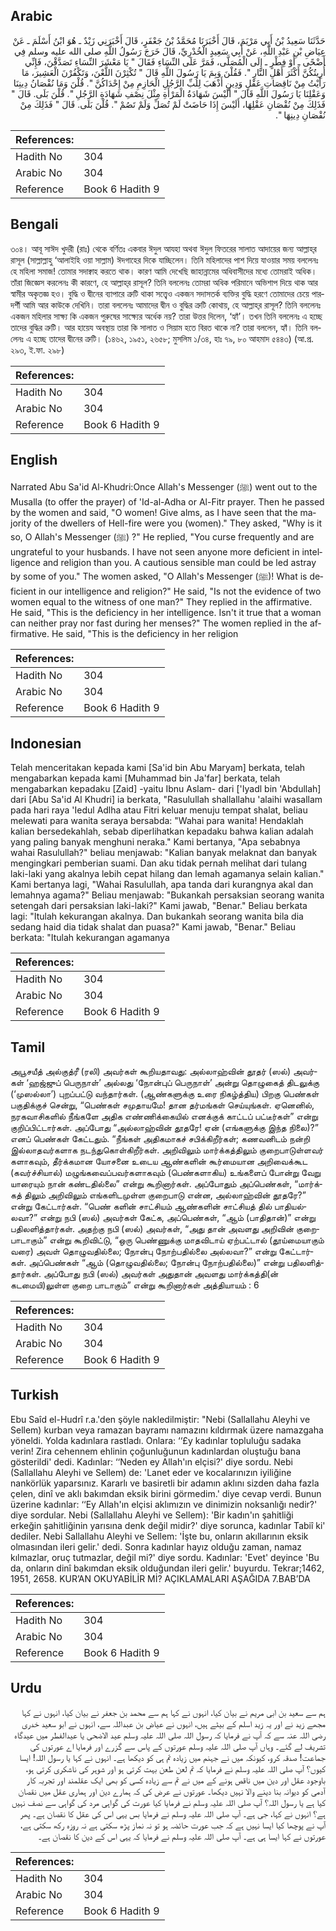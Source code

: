 ## Arabic


<div dir="rtl" lang="ar" style={{fontSize:'larger',backgroundColor:'#f8f9fa',padding:20}}>
حَدَّثَنَا سَعِيدُ بْنُ أَبِي مَرْيَمَ، قَالَ أَخْبَرَنَا مُحَمَّدُ بْنُ جَعْفَرٍ، قَالَ أَخْبَرَنِي زَيْدٌ ـ هُوَ ابْنُ أَسْلَمَ ـ عَنْ عِيَاضِ بْنِ عَبْدِ اللَّهِ، عَنْ أَبِي سَعِيدٍ الْخُدْرِيِّ، قَالَ خَرَجَ رَسُولُ اللَّهِ صلى الله عليه وسلم فِي أَضْحًى ـ أَوْ فِطْرٍ ـ إِلَى الْمُصَلَّى، فَمَرَّ عَلَى النِّسَاءِ فَقَالَ ‏"‏ يَا مَعْشَرَ النِّسَاءِ تَصَدَّقْنَ، فَإِنِّي أُرِيتُكُنَّ أَكْثَرَ أَهْلِ النَّارِ ‏"‏‏.‏ فَقُلْنَ وَبِمَ يَا رَسُولَ اللَّهِ قَالَ ‏"‏ تُكْثِرْنَ اللَّعْنَ، وَتَكْفُرْنَ الْعَشِيرَ، مَا رَأَيْتُ مِنْ نَاقِصَاتِ عَقْلٍ وَدِينٍ أَذْهَبَ لِلُبِّ الرَّجُلِ الْحَازِمِ مِنْ إِحْدَاكُنَّ ‏"‏‏.‏ قُلْنَ وَمَا نُقْصَانُ دِينِنَا وَعَقْلِنَا يَا رَسُولَ اللَّهِ قَالَ ‏"‏ أَلَيْسَ شَهَادَةُ الْمَرْأَةِ مِثْلَ نِصْفِ شَهَادَةِ الرَّجُلِ ‏"‏‏.‏ قُلْنَ بَلَى‏.‏ قَالَ ‏"‏ فَذَلِكَ مِنْ نُقْصَانِ عَقْلِهَا، أَلَيْسَ إِذَا حَاضَتْ لَمْ تُصَلِّ وَلَمْ تَصُمْ ‏"‏‏.‏ قُلْنَ بَلَى‏.‏ قَالَ ‏"‏ فَذَلِكَ مِنْ نُقْصَانِ دِينِهَا ‏"‏‏.‏
</div>
<div style={{backgroundColor:'#f8f9fa',padding:20, marginBottom: 10}}><table> <thead> <tr> <th>References:</th> <th></th> </tr> </thead> <tbody><tr><td>Hadith No</td><td>304</td></tr><tr><td>Arabic No</td><td>304</td></tr><tr><td>Reference</td><td>Book 6 Hadith 9</td></tr></tbody></table></div>

## Bengali


<div dir="ltr" lang="bn" style={{fontSize:'larger',backgroundColor:'#f8f9fa',padding:20}}>
৩০৪। আবূ সাঈদ খুদরী (রাঃ) থেকে বর্ণিতঃ একবার ঈদুল আযহা অথবা ঈদুল ফিতরের সালাত আদায়ের জন্য আল্লাহ্‌র রাসূল (সাল্লাল্লাহু ‘আলাইহি ওয়া সাল্লাম) ঈদগাহের দিকে যাচ্ছিলেন। তিনি মহিলাদের পাশ দিয়ে যাওয়ার সময় বললেনঃ হে মহিলা সমাজ! তোমার সদাক্বাহ করতে থাক। কারণ আমি দেখেছি জাহান্নামের অধিবাসীদের মধ্যে তোমরাই অধিক। তাঁরা জিজ্ঞেস করলেনঃ কী কারণে, হে আল্লাহ্‌র রাসূল? তিনি বললেনঃ তোমরা অধিক পরিমানে অভিশাপ দিয়ে থাক আর স্বামীর অকৃতজ্ঞ হও। বুদ্ধি ও দ্বীনের ব্যাপারে ত্রুটি থাকা সত্ত্বেও একজন সদাসতর্ক ব্যক্তির বুদ্ধি হরণে তোমাদের চেয়ে পারদর্শী আমি আর কাউকে দেখিনি। তারা বললেনঃ আমাদের দ্বীন ও বুদ্ধির ত্রুটি কোথায়, হে আল্লাহ্‌র রাসূল? তিনি বললেনঃ একজন মহিলার সাক্ষ্য কি একজন পুরুষের সাক্ষ্যের অর্ধেক নয়? তারা উত্তর দিলেন, ‘হ্যাঁ’। তখন তিনি বললেনঃ এ হচ্ছে তাদের বুদ্ধির ত্রুটি। আর হায়েয অবস্থায় তারা কি সালাত ও সিয়াম হতে বিরত থাকে না? তারা বললেন, হ্যাঁ। তিনি বললেনঃ এ হচ্ছে তাদের দ্বীনের ত্রুটি। (১৪৬২, ১৯৫১, ২৬৫৮; মুসলিম ১/৩৪, হাঃ ৭৯, ৮০ আহমাদ ৫৪৪৩) (আ.প্র. ২৯৩, ই.ফা. ২৯৮)
</div>
<div style={{backgroundColor:'#f8f9fa',padding:20, marginBottom: 10}}><table> <thead> <tr> <th>References:</th> <th></th> </tr> </thead> <tbody><tr><td>Hadith No</td><td>304</td></tr><tr><td>Arabic No</td><td>304</td></tr><tr><td>Reference</td><td>Book 6 Hadith 9</td></tr></tbody></table></div>

## English


<div dir="ltr" lang="en" style={{fontSize:'larger',backgroundColor:'#f8f9fa',padding:20}}>
Narrated Abu Sa'id Al-Khudri:Once Allah's Messenger (ﷺ) went out to the Musalla (to offer the prayer) of 'Id-al-Adha or Al-Fitr prayer. Then he passed by the women and said, "O women! Give alms, as I have seen that the majority of the dwellers of Hell-fire were you (women)." They asked, "Why is it so, O Allah's Messenger (ﷺ) ?" He replied, "You curse frequently and are ungrateful to your husbands. I have not seen anyone more deficient in intelligence and religion than you. A cautious sensible man could be led astray by some of you." The women asked, "O Allah's Messenger (ﷺ)! What is deficient in our intelligence and religion?" He said, "Is not the evidence of two women equal to the witness of one man?" They replied in the affirmative. He said, "This is the deficiency in her intelligence. Isn't it true that a woman can neither pray nor fast during her menses?" The women replied in the affirmative. He said, "This is the deficiency in her religion
</div>
<div style={{backgroundColor:'#f8f9fa',padding:20, marginBottom: 10}}><table> <thead> <tr> <th>References:</th> <th></th> </tr> </thead> <tbody><tr><td>Hadith No</td><td>304</td></tr><tr><td>Arabic No</td><td>304</td></tr><tr><td>Reference</td><td>Book 6 Hadith 9</td></tr></tbody></table></div>

## Indonesian


<div dir="ltr" lang="id" style={{fontSize:'larger',backgroundColor:'#f8f9fa',padding:20}}>
Telah menceritakan kepada kami [Sa'id bin Abu Maryam] berkata, telah mengabarkan kepada kami [Muhammad bin Ja'far] berkata, telah mengabarkan kepadaku [Zaid] -yaitu Ibnu Aslam- dari ['Iyadl bin 'Abdullah] dari [Abu Sa'id Al Khudri] ia berkata, "Rasulullah shallallahu 'alaihi wasallam pada hari raya 'Iedul Adlha atau Fitri keluar menuju tempat shalat, beliau melewati para wanita seraya bersabda: "Wahai para wanita! Hendaklah kalian bersedekahlah, sebab diperlihatkan kepadaku bahwa kalian adalah yang paling banyak menghuni neraka." Kami bertanya, "Apa sebabnya wahai Rasulullah?" beliau menjawab: "Kalian banyak melaknat dan banyak mengingkari pemberian suami. Dan aku tidak pernah melihat dari tulang laki-laki yang akalnya lebih cepat hilang dan lemah agamanya selain kalian." Kami bertanya lagi, "Wahai Rasulullah, apa tanda dari kurangnya akal dan lemahnya agama?" Beliau menjawab: "Bukankah persaksian seorang wanita setengah dari persaksian laki-laki?" Kami jawab, "Benar." Beliau berkata lagi: "Itulah kekurangan akalnya. Dan bukankah seorang wanita bila dia sedang haid dia tidak shalat dan puasa?" Kami jawab, "Benar." Beliau berkata: "Itulah kekurangan agamanya
</div>
<div style={{backgroundColor:'#f8f9fa',padding:20, marginBottom: 10}}><table> <thead> <tr> <th>References:</th> <th></th> </tr> </thead> <tbody><tr><td>Hadith No</td><td>304</td></tr><tr><td>Arabic No</td><td>304</td></tr><tr><td>Reference</td><td>Book 6 Hadith 9</td></tr></tbody></table></div>

## Tamil


<div dir="ltr" lang="ta" style={{fontSize:'larger',backgroundColor:'#f8f9fa',padding:20}}>
அபூசயீத் அல்குத்ரீ (ரலி) அவர்கள் கூறியதாவது: அல்லாஹ்வின் தூதர் (ஸல்) அவர்கள் ‘ஹஜ்ஜுப் பெருநாள்’ அல்லது ‘நோன்புப் பெருநாள்’ அன்று தொழுகைத் திடலுக்கு (‘முஸல்லா’) புறப்பட்டு வந்தார்கள். (ஆண்களுக்கு உரை நிகழ்த்திய) பிறகு பெண்கள் பகுதிக்குச் சென்று, “பெண்கள் சமுதாயமே! தான தர்மங்கள் செய்யுங்கள். ஏனெனில், நரகவாசிகளில் நீங்களே அதிக எண்ணிக்கையில் எனக்குக் காட்டப் பட்டீர்கள்” என்று குறிப்பிட்டார்கள். அப்போது “அல்லாஹ்வின் தூதரே! ஏன் (எங்களுக்கு இந்த நிலை)?” எனப் பெண்கள் கேட்டதும். “நீங்கள் அதிகமாகச் சபிக்கிறீர்கள்; கணவனிடம் நன்றி இல்லாதவர்களாக நடந்துகொள்கிறீர்கள். அறிவிலும் மார்க்கத்திலும் குறைபாடுள்ளவர் களாகவும், தீர்க்கமான யோசனை உடைய ஆண்களின் கூர்மையான அறிவைக்கூட (கவர்ச்சியால்) மழுங்கவைப்பவர்களாகவும் (பெண்களாகிய) உங்களைப் போன்று வேறு யாரையும் நான் கண்டதில்லை” என்று கூறினார்கள். அப்போதும் அப்பெண்கள், “மார்க்கத் திலும் அறிவிலும் எங்களிடமுள்ள குறைபாடு என்ன, அல்லாஹ்வின் தூதரே?” என்று கேட்டார்கள். “பெண் களின் சாட்சியம் ஆண்களின் சாட்சியத் தில் பாதியல்லவா?” என்று நபி (ஸல்) அவர்கள் கேட்க, அப்பெண்கள், “ஆம் (பாதிதான்)” என்று பதிலளித்தார்கள். அதற்கு நபி (ஸல்) அவர்கள், “அது தான் அவளது அறிவின் குறைபாடாகும்” என்று கூறிவிட்டு, “ஒரு பெண்ணுக்கு மாதவிடாய் ஏற்பட்டால் (தூய்மையாகும் வரை) அவள் தொழுவதில்லை; நோன்பு நோற்பதில்லை அல்லவா?” என்று கேட்டார்கள். அப்பெண்கள் “ஆம் (தொழுவதில்லை; நோன்பு நோற்பதில்லை)” என்று பதிலளித்தார்கள். அப்போது நபி (ஸல்) அவர்கள் அதுதான் அவளது மார்க்கத்தி(ன் கடமையி)லுள்ள குறை பாடாகும்” என்று கூறினார்கள் அத்தியாயம் : 6
</div>
<div style={{backgroundColor:'#f8f9fa',padding:20, marginBottom: 10}}><table> <thead> <tr> <th>References:</th> <th></th> </tr> </thead> <tbody><tr><td>Hadith No</td><td>304</td></tr><tr><td>Arabic No</td><td>304</td></tr><tr><td>Reference</td><td>Book 6 Hadith 9</td></tr></tbody></table></div>

## Turkish


<div dir="ltr" lang="tr" style={{fontSize:'larger',backgroundColor:'#f8f9fa',padding:20}}>
Ebu Saîd el-Hudrî r.a.'den şöyle nakledilmiştir: "Nebi (Sallallahu Aleyhi ve Sellem) kurban veya ramazan bayramı namazını kıldırmak üzere namazgaha yöneldi. Yolda kadınlara rastladı. Onlara: ‘‘£y kadınlar topluluğu sadaka verin! Zira cehennem ehlinin çoğunluğunun kadınlardan oluştuğu bana gösterildi' dedi. Kadınlar: ‘‘Neden ey Allah'ın elçisi?' diye sordu. Nebi (Sallallahu Aleyhi ve Sellem) de: 'Lanet eder ve kocalarınızın iyiliğine nankörlük yaparsınız. Kararlı ve basiretli bir adamın aklını sizden daha fazla çelen, dinî ve aklı bakımdan eksik birini görmedim.' diye cevap verdi. Bunun üzerine kadınlar: ‘‘Ey Allah'ın elçisi aklımızın ve dinimizin noksanlığı nedir?' diye sordular. Nebi (Sallallahu Aleyhi ve Sellem): 'Bir kadın'ın şahitliği erkeğin şahitliğinin yarısına denk değil midir?' diye sorunca, kadınlar Tabiî ki' dediler. Nebi Sallallahu Aleyhi ve Sellem: 'İşte bu, onların akıllarının eksik olmasından ileri gelir.' dedi. Sonra kadınlar hayız olduğu zaman, namaz kılmazlar, oruç tutmazlar, değil mi?' diye sordu. Kadınlar: 'Evet' deyince 'Bu da, onların dinî bakımdan eksik olduğundan ileri gelir.' buyurdu. Tekrar;1462, 1951, 2658. KUR’AN OKUYABİLİR Mİ? AÇIKLAMALARI AŞAĞIDA 7.BAB’DA
</div>
<div style={{backgroundColor:'#f8f9fa',padding:20, marginBottom: 10}}><table> <thead> <tr> <th>References:</th> <th></th> </tr> </thead> <tbody><tr><td>Hadith No</td><td>304</td></tr><tr><td>Arabic No</td><td>304</td></tr><tr><td>Reference</td><td>Book 6 Hadith 9</td></tr></tbody></table></div>

## Urdu


<div dir="rtl" lang="ur" style={{fontSize:'larger',backgroundColor:'#f8f9fa',padding:20}}>
ہم سے سعید بن ابی مریم نے بیان کیا، انہوں نے کہا ہم سے محمد بن جعفر نے بیان کیا، انہوں نے کہا مجھے زید نے اور یہ زید اسلم کے بیٹے ہیں، انہوں نے عیاض بن عبداللہ سے، انہوں نے ابو سعید خدری رضی اللہ عنہ سے کہ آپ نے فرمایا کہ رسول اللہ صلی اللہ علیہ وسلم عید الاضحی یا عیدالفطر میں عیدگاہ تشریف لے گئے۔ وہاں آپ صلی اللہ علیہ وسلم عورتوں کے پاس سے گزرے اور فرمایا اے عورتوں کی جماعت! صدقہ کرو، کیونکہ میں نے جہنم میں زیادہ تم ہی کو دیکھا ہے۔ انہوں نے کہا یا رسول اللہ! ایسا کیوں؟ آپ صلی اللہ علیہ وسلم نے فرمایا کہ تم لعن طعن بہت کرتی ہو اور شوہر کی ناشکری کرتی ہو، باوجود عقل اور دین میں ناقص ہونے کے میں نے تم سے زیادہ کسی کو بھی ایک عقلمند اور تجربہ کار آدمی کو دیوانہ بنا دینے والا نہیں دیکھا۔ عورتوں نے عرض کی کہ ہمارے دین اور ہماری عقل میں نقصان کیا ہے یا رسول اللہ؟ آپ صلی اللہ علیہ وسلم نے فرمایا کیا عورت کی گواہی مرد کی گواہی سے نصف نہیں ہے؟ انہوں نے کہا، جی ہے۔ آپ صلی اللہ علیہ وسلم نے فرمایا بس یہی اس کی عقل کا نقصان ہے۔ پھر آپ نے پوچھا کیا ایسا نہیں ہے کہ جب عورت حائضہ ہو تو نہ نماز پڑھ سکتی ہے نہ روزہ رکھ سکتی ہے، عورتوں نے کہا ایسا ہی ہے۔ آپ صلی اللہ علیہ وسلم نے فرمایا کہ یہی اس کے دین کا نقصان ہے۔
</div>
<div style={{backgroundColor:'#f8f9fa',padding:20, marginBottom: 10}}><table> <thead> <tr> <th>References:</th> <th></th> </tr> </thead> <tbody><tr><td>Hadith No</td><td>304</td></tr><tr><td>Arabic No</td><td>304</td></tr><tr><td>Reference</td><td>Book 6 Hadith 9</td></tr></tbody></table></div>